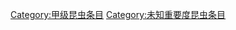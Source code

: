 {{emptycat}}
{{昆虫条目统计表}}

[[Category:甲级昆虫条目|Category:甲级昆虫条目]]
[[Category:未知重要度昆虫条目|Category:未知重要度昆虫条目]]